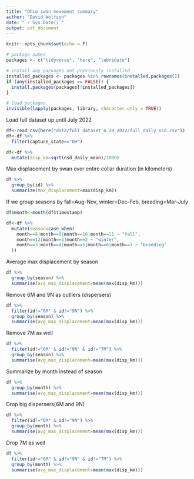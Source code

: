 ```yaml
---
title: "Ohio swan movement summary"
author: "David Wolfson"
date: "`r Sys.Date()`"
output: pdf_document
---
```


```r
knitr::opts_chunk$set(echo = F)
```


```r
# package names
packages <- c("tidyverse", "here", "lubridate")

# install any packages not previously installed
installed_packages <- packages %in% rownames(installed.packages())
if (any(installed_packages == FALSE)) {
  install.packages(packages[!installed_packages])
}

# load packages
invisible(lapply(packages, library, character.only = TRUE))
```

Load full dataset up until July 2022
```r
df<-read_csv(here("data/full_dataset_6_28_2022/full_daily_nsd.csv"))
df<-df %>% 
  filter(capture_state=="OH")

df<-df %>% 
  mutate(disp_km=sqrt(nsd_daily_mean)/1000)
```

Max displacement by swan over entire collar duration (in kilometers)
```r
df %>% 
  group_by(id) %>% 
  summarize(max_displacement=max(disp_km))
```

If we group seasons by fall=Aug-Nov, winter=Dec-Feb, breeding=Mar-July

```r

df$month<-month(df$timestamp)

df<-df %>% 
  mutate(season=case_when(
    month==8|month==9|month==10|month==11 ~ "fall",
    month==12|month==1|month==2 ~ "winter",
    month==3|month==4|month==5|month==6|month==7 ~ "breeding"
  ))
```

Average max displacement by season
```r
df %>% 
  group_by(season) %>% 
  summarise(avg_max_displacement=mean(max(disp_km)))
```

Remove 6M and 9N as outliers (dispersers)
```r
df %>% 
  filter(id!="6M" & id!="9N") %>% 
  group_by(season) %>% 
  summarise(avg_max_displacement=mean(max(disp_km)))
```

Remove 7M as well
```r
df %>% 
  filter(id!="6M" & id!="9N" & id!="7M") %>% 
  group_by(season) %>% 
  summarise(avg_max_displacement=mean(max(disp_km)))
```

Summarize by month instead of season
```r
df %>% 
  group_by(month) %>% 
  summarise(avg_max_displacement=mean(max(disp_km)))
```

Drop big dispersers(6M and 9N)
```r
df %>% 
  filter(id!="6M" & id!="9N") %>% 
  group_by(month) %>% 
  summarise(avg_max_displacement=mean(max(disp_km)))
```

Drop 7M as well
```r
df %>% 
  filter(id!="6M" & id!="9N" & id!="7M") %>% 
  group_by(month) %>% 
  summarise(avg_max_displacement=mean(max(disp_km)))
```

